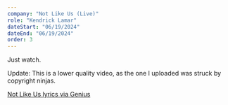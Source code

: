 ```yaml
---
company: "Not Like Us (Live)"
role: "Kendrick Lamar"
dateStart: "06/19/2024"
dateEnd: "06/19/2024"
order: 3
---
```



Just watch.

Update: This is a lower quality video, as the one I uploaded was struck by copyright ninjas.

<YouTube id="https://www.youtube.com/watch?v=-SE9fjDTw04" />

[Not Like Us lyrics via Genius](https://genius.com/Kendrick-lamar-not-like-us-lyrics)